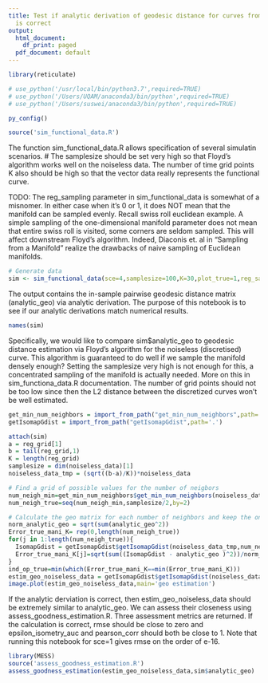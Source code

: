 ```yaml
---
title: Test if analytic derivation of geodesic distance for curves from sim_functional_data.R
  is correct
output:
  html_document:
    df_print: paged
  pdf_document: default
---
```


```r
library(reticulate)

# use_python('/usr/local/bin/python3.7',required=TRUE)
# use_python('/Users/UQAM/anaconda3/bin/python',required=TRUE)
# use_python('/Users/suswei/anaconda3/bin/python',required=TRUE)

```


```r
py_config()
```


```r
source('sim_functional_data.R')
```

The function sim_functional_data.R allows specification of several simulatin scenarios. 
# The samplesize should be set very high so that Floyd's algorithm works well on the noiseless data. The number of time grid points K also should be high so that the vector data really represents the functional curve.

TODO: The reg_sampling parameter in sim_functional_data is somewhat of a misnomer. In either case when it's 0 or 1, it does NOT mean that the manifold can be sampled evenly. Recall swiss roll euclidean example. A simple sampling of the one-dimensional manifold parameter does not mean that entire swiss roll is visited, some corners are seldom sampled. This will affect downstream Floyd's algorithm. Indeed, Diaconis et. al in "Sampling from a Manifold" realize the drawbacks of naive sampling of Euclidean manifolds. 

```r
# Generate data
sim <- sim_functional_data(sce=4,samplesize=100,K=30,plot_true=1,reg_sampling=1)
```

The output contains the in-sample pairwise geodesic distance matrix (analytic_geo) via analytic derivation. The purpose of this notebook is to see if our analytic derivations match numerical results.

```r
names(sim)
```


Specifically, we would like to compare sim$analytic_geo to geodesic distance estimation via Floyd's algorithm for the noiseless (discretised) curve. This algorithm is guaranteed to do well if we sample the manifold densely enough? Setting the samplesize very high is not enough for this, a concentrated sampling of the manifold is actually needed. More on this in sim_functiona_data.R documentation. The number of grid points should not be too low since then the L2 distance between the discretized curves won't be well estimated.

```r
get_min_num_neighbors = import_from_path("get_min_num_neighbors",path='.')
getIsomapGdist = import_from_path("getIsomapGdist",path='.')

attach(sim)
a = reg_grid[1]
b = tail(reg_grid,1)
K = length(reg_grid)
samplesize = dim(noiseless_data)[1]
noiseless_data_tmp = (sqrt((b-a)/K))*noiseless_data

# Find a grid of possible values for the number of neigbors
num_neigh_min=get_min_num_neighbors$get_min_num_neighbors(noiseless_data_tmp)
num_neigh_true=seq(num_neigh_min,samplesize/2,by=2)

# Calculate the geo matrix for each number of neighbors and keep the one that gives the minimal error
norm_analytic_geo = sqrt(sum(analytic_geo^2))
Error_true_mani_K= rep(0,length(num_neigh_true))
for(j in 1:length(num_neigh_true)){
  IsomapGdist = getIsomapGdist$getIsomapGdist(noiseless_data_tmp,num_neigh_true[j])
  Error_true_mani_K[j]=sqrt(sum((IsomapGdist - analytic_geo )^2))/norm_analytic_geo
}
ind_op_true=min(which(Error_true_mani_K==min(Error_true_mani_K)))
estim_geo_noiseless_data = getIsomapGdist$getIsomapGdist(noiseless_data_tmp,num_neigh_true[ind_op_true])
image.plot(estim_geo_noiseless_data,main='geo estimation')
```

If the analytic derviation is correct, then estim_geo_noiseless_data should be extremely similar to analytic_geo. We can assess their closeness using assess_goodness_estimation.R. Three assessment metrics are returned. If the calculation is correct, rmse should be close to zero and epsilon_isometry_auc and pearson_corr should both be close to 1. Note that running this notebook for sce=1 gives rmse on the order of e-16.
```r
library(MESS)
source('assess_goodness_estimation.R')
assess_goodness_estimation(estim_geo_noiseless_data,sim$analytic_geo)
```

